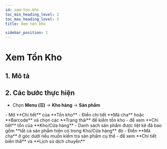 ```yaml
---
id: xem-ton-kho
toc_min_heading_level: 2
toc_max_heading_level: 5
title: Xem tồn kho 

sidebar_position: 1
---
```




# Xem Tồn Kho
## 1. Mô tả

## 2. Các bước thực hiện
- Chọn **Menu (☰)** → **Kho hàng** → **Sản phẩm**
<CustomImage src="/img/dieuchuyen1(test).png" alt="Ảnh Xem tồn kho" />
- Mở **Chi tiết** của **Tồn kho**
<CustomImage src="/img/xem-ton-kho.png" alt="Ảnh Xem tồn kho" />
- Điền chi tiết **Mã cha** hoặc **Barcode** và chọn các **Trạng thái** để kiểm tồn kho
<CustomImage src="/img/xem-ton-kho1.png" alt="Ảnh Xem tồn kho" />
- <SideBySideTextImage text="Chọn"src="/img/chi-tiet2.png"  width="70px" height="40px" />  để xem **Chi tiết** tồn của **Kho/Cửa hàng**
<CustomImage src="/img/xem-ton-kho2.png" alt="Ảnh Xem tồn kho" />
 - Danh sách sản phẩm được liệt kê đã bao gồm **tất cả sản phẩm hiện có trong Kho/Cửa hàng** đó
 - Điền **Mã cha** ở góc dưới nếu muốn kiểm tra sản phẩm cụ thể
 <CustomImage src="/img/xem-ton-kho3.png" alt="Ảnh Xem tồn kho" />
 - <SideBySideTextImage text="Chọn"src="/img/chi-tiet2.png"  width="70px" height="40px" />  để xem **Chi tiết biến thể** và **Lịch sử dịch chuyển**
 <CustomImage src="/img/xem-ton-kho4.png" alt="Ảnh Xem tồn kho" />

